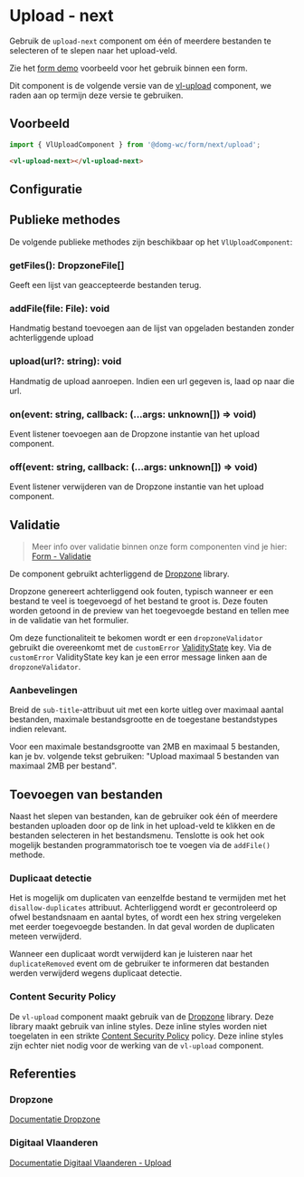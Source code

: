 
# Upload - next

Gebruik de `upload-next` component om één of meerdere bestanden te selecteren of te slepen naar het upload-veld.

Zie het [form demo](/docs/ontwerp-form-demo--documentatie) voorbeeld voor het gebruik binnen een form.

Dit component is de volgende versie van de [vl-upload](/docs/components-upload--documentatie) component, we raden aan op termijn deze versie te gebruiken.

## Voorbeeld

```js
import { VlUploadComponent } from '@domg-wc/form/next/upload';
```

```html
<vl-upload-next></vl-upload-next>
```

<Canvas of={VlUploadStories.UploadDefault}/>

## Configuratie

<ArgTypes of={VlUploadStories.UploadDefault}/>

## Publieke methodes

De volgende publieke methodes zijn beschikbaar op het `VlUploadComponent`:

<FormControlPublicMethods />

### getFiles(): DropzoneFile[]

Geeft een lijst van geaccepteerde bestanden terug.

### addFile(file: File): void

Handmatig bestand toevoegen aan de lijst van opgeladen bestanden zonder achterliggende upload

### upload(url?: string): void

Handmatig de upload aanroepen. Indien een url gegeven is, laad op naar die url.

### on(event: string, callback: (...args: unknown[]) => void)

Event listener toevoegen aan de Dropzone instantie van het upload component.

### off(event: string, callback: (...args: unknown[]) => void)

Event listener verwijderen van de Dropzone instantie van het upload component.

## Validatie
> Meer info over validatie binnen onze form componenten vind je hier: [Form - Validatie](/docs/ontwerp-form-validation--documentatie)

De component gebruikt achterliggend de [Dropzone](https://www.dropzonejs.com/) library.

Dropzone genereert achterliggend ook fouten, typisch wanneer er een bestand te veel is toegevoegd of het bestand te groot is.
Deze fouten worden getoond in de preview van het toegevoegde bestand en tellen mee in de validatie van het formulier.

Om deze functionaliteit te bekomen wordt er een `dropzoneValidator` gebruikt die overeenkomt met de `customError` [ValidityState](https://developer.mozilla.org/en-US/docs/Web/API/ValidityState) key.
Via de `customError` ValidityState key kan je een error message linken aan de `dropzoneValidator`.

### Aanbevelingen

Breid de `sub-title`-attribuut uit met een korte uitleg over maximaal aantal bestanden, maximale bestandsgrootte en de toegestane bestandstypes indien relevant.

Voor een maximale bestandsgrootte van 2MB en maximaal 5 bestanden, kan je bv. volgende tekst gebruiken: "Upload maximaal 5 bestanden van maximaal 2MB per bestand".

## Toevoegen van bestanden

Naast het slepen van bestanden, kan de gebruiker ook één of meerdere bestanden uploaden door op de link in het upload-veld te klikken en de bestanden
selecteren in het bestandsmenu. Tenslotte is ook het ook mogelijk bestanden programmatorisch toe te voegen via de `addFile()` methode.

### Duplicaat detectie

Het is mogelijk om duplicaten van eenzelfde bestand te vermijden met het `disallow-duplicates` attribuut. Achterliggend
wordt er gecontroleerd op ofwel bestandsnaam en aantal bytes, of wordt een hex string vergeleken met eerder toegevoegde
bestanden. In dat geval worden de duplicaten meteen verwijderd.

Wanneer een duplicaat wordt verwijderd kan je luisteren naar het `duplicateRemoved` event om de gebruiker te informeren
dat bestanden werden verwijderd wegens duplicaat detectie.

### Content Security Policy

De `vl-upload` component maakt gebruik van de [Dropzone](https://www.dropzonejs.com/) library. Deze library maakt gebruik van inline styles. Deze inline styles worden niet toegelaten in een strikte [Content Security Policy](https://developer.mozilla.org/en-US/docs/Web/HTTP/CSP) policy.
Deze inline styles zijn echter niet nodig voor de werking van de `vl-upload` component.

## Referenties

### Dropzone

[Documentatie Dropzone](https://www.dropzonejs.com/#configuration-options)

### Digitaal Vlaanderen

[Documentatie Digitaal Vlaanderen - Upload](https://overheid.vlaanderen.be/webuniversum/v3/documentation/forms/vl-ui-upload)
